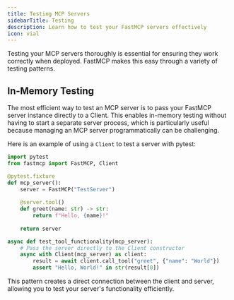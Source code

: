 ```yaml
---
title: Testing MCP Servers
sidebarTitle: Testing
description: Learn how to test your FastMCP servers effectively 
icon: vial
---
```



Testing your MCP servers thoroughly is essential for ensuring they work correctly when deployed. FastMCP makes this easy through a variety of testing patterns.

## In-Memory Testing

The most efficient way to test an MCP server is to pass your FastMCP server instance directly to a Client. This enables in-memory testing without having to start a separate server process, which is particularly useful because managing an MCP server programmatically can be challenging.

Here is an example of using a `Client` to test a server with pytest:

```python
import pytest
from fastmcp import FastMCP, Client

@pytest.fixture
def mcp_server():
    server = FastMCP("TestServer")
    
    @server.tool()
    def greet(name: str) -> str:
        return f"Hello, {name}!"
        
    return server

async def test_tool_functionality(mcp_server):
    # Pass the server directly to the Client constructor
    async with Client(mcp_server) as client:
        result = await client.call_tool("greet", {"name": "World"})
        assert "Hello, World!" in str(result[0])
```

This pattern creates a direct connection between the client and server, allowing you to test your server's functionality efficiently.
